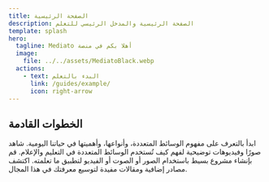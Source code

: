 ```yaml
---
title: الصفحة الرئيسية
description: الصفحة الرئيسية والمدخل الرئيسي للتعلم
template: splash
hero:
  tagline: Mediato أهلا بكم في منصة 
  image:
    file: ../../assets/MediatoBlack.webp
  actions:
    - text: البدء بالتعلم
      link: /guides/example/
      icon: right-arrow
---
```



## الخطوات القادمة

<CardGrid stagger>
    <Card title="ما هو الوسائط المتعددة؟" icon="pencil">
        ابدأ بالتعرف على مفهوم الوسائط المتعددة، وأنواعها، وأهميتها في حياتنا اليومية.
    </Card>
    <Card title="استعرض الأمثلة" icon="add-document">
        شاهد صورًا وفيديوهات توضيحية لفهم كيف تُستخدم الوسائط المتعددة في التعليم والإعلام.
    </Card>
    <Card title="جرب بنفسك" icon="setting">
        قم بإنشاء مشروع بسيط باستخدام الصور أو الصوت أو الفيديو لتطبيق ما تعلمته.
    </Card>
    <Card title="اقرأ المزيد" icon="open-book">
        اكتشف مصادر إضافية ومقالات مفيدة لتوسيع معرفتك في هذا المجال.
    </Card>
</CardGrid>
